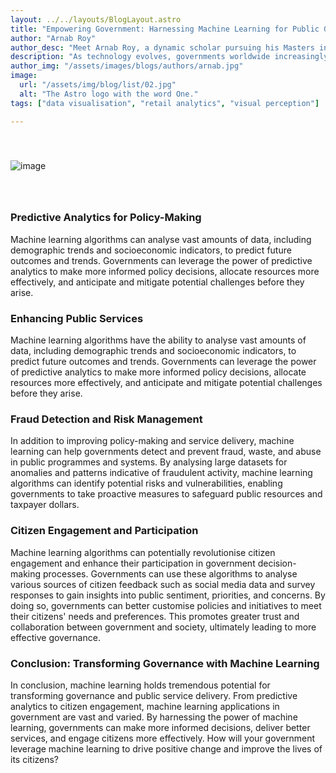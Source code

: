 ```yaml
---
layout: ../../layouts/BlogLayout.astro
title: "Empowering Government: Harnessing Machine Learning for Public Good"
author: "Arnab Roy"
author_desc: "Meet Arnab Roy, a dynamic scholar pursuing his Masters in Data Science and Management from the prestigious institutes, IIT Ropar and IIM Amritsar. With a fervent dedication to mastering the fusion of data science and business acumen, Arnab navigates the realms of academia and industry with unwavering curiosity and a relentless pursuit of excellence. His passion for unlocking insights and driving innovation propels him to explore the cutting edge of data-driven solutions, shaping the future of business intelligence."
description: "As technology evolves, governments worldwide increasingly turn to machine learning to enhance efficiency, improve decision-making, and better serve their citizens. In this post, we'll delve into the diverse applications of machine learning in the public sector, from predictive analytics to citizen engagement. Join us as we uncover how governments can leverage machine learning to their advantage and drive positive change."
author_img: "/assets/images/blogs/authors/arnab.jpg"
image:
  url: "/assets/img/blog/list/02.jpg"
  alt: "The Astro logo with the word One."
tags: ["data visualisation", "retail analytics", "visual perception"]

---
```


<img src="/assets/images/blogs/blog10/img1.svg" alt="image" style="margin: 2.56rem auto;"/>

<Quote quote={quote}/>

### Predictive Analytics for Policy-Making

Machine learning algorithms can analyse vast amounts of data, including demographic trends and socioeconomic indicators, to predict future outcomes and trends. Governments can leverage the power of predictive analytics to make more informed policy decisions, allocate resources more effectively, and anticipate and mitigate potential challenges before they arise.

### Enhancing Public Services

Machine learning algorithms have the ability to analyse vast amounts of data, including demographic trends and socioeconomic indicators, to predict future outcomes and trends. Governments can leverage the power of predictive analytics to make more informed policy decisions, allocate resources more effectively, and anticipate and mitigate potential challenges before they arise.

### Fraud Detection and Risk Management

In addition to improving policy-making and service delivery, machine learning can help governments detect and prevent fraud, waste, and abuse in public programmes and systems. By analysing large datasets for anomalies and patterns indicative of fraudulent activity, machine learning algorithms can identify potential risks and vulnerabilities, enabling governments to take proactive measures to safeguard public resources and taxpayer dollars.

### Citizen Engagement and Participation

Machine learning algorithms can potentially revolutionise citizen engagement and enhance their participation in government decision-making processes. Governments can use these algorithms to analyse various sources of citizen feedback such as social media data and survey responses to gain insights into public sentiment, priorities, and concerns. By doing so, governments can better customise policies and initiatives to meet their citizens' needs and preferences. This promotes greater trust and collaboration between government and society, ultimately leading to more effective governance.

### Conclusion: Transforming Governance with Machine Learning

In conclusion, machine learning holds tremendous potential for transforming governance and public service delivery. From predictive analytics to citizen engagement, machine learning applications in government are vast and varied. By harnessing the power of machine learning, governments can make more informed decisions, deliver better services, and engage citizens more effectively. How will your government leverage machine learning to drive positive change and improve the lives of its citizens?



